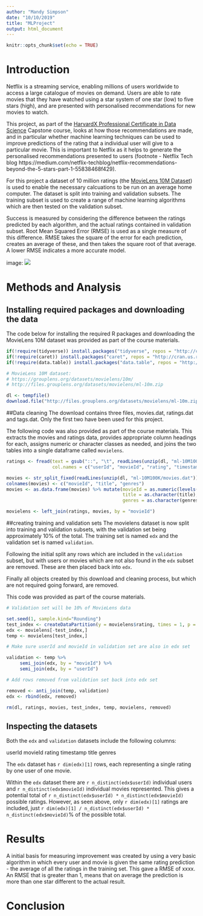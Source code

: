```yaml
---
author: "Mandy Simpson"
date: "10/10/2019"
title: "MLProject"
output: html_document
---
```


```r
knitr::opts_chunk$set(echo = TRUE)
```

# Introduction

Netflix is a streaming service, enabling millions of users worldwide to access a large catalogue of movies on demand. Users are able to rate movies that they have watched using a star system of one star (low) to five stars (high), and are presented with personalised recommendations for new movies to watch.

This project, as part of the [HarvardX Professional Certificate in Data Science](https://www.edx.org/professional-certificate/harvardx-data-science) Capstone course, looks at how those recommendations are made, and in particular whether machine learning techniques can be used to improve predictions of the rating that a individual user will give to a particular movie. This is important to Netflix as it helps to generate the personalised recommendations presented to users (footnote - Netflix Tech blog https://medium.com/netflix-techblog/netflix-recommendations-beyond-the-5-stars-part-1-55838468f429).

For this project a dataset of 10 million ratings (the [MovieLens 10M Dataset](https://grouplens.org/datasets/movielens/10m/)) is used to enable the necessary calcuations to be run on an average home computer. The dataset is split into training and validation subsets. The training subset is used to create a range of machine learning algorithms which are then tested on the validation subset. 

Success is measured by considering the difference between the ratings predicted by each algorithm, and the actual ratings contained in validation subset. Root Mean Squared Error (RMSE) is used as a single measure of this difference. RMSE takes the square of the error for each prediction, creates an average of these, and then takes the square root of that average. A lower RMSE indicates a more accurate model.

image: ![](https://www.includehelp.com/ml-ai/Images/rmse-1.jpg)


# Methods and Analysis

## Installing required packages and downloading the data

The code below for installing the required R packages and downloading the MovieLens 10M dataset was provided as part of the course materials.

```r
if(!require(tidyverse)) install.packages("tidyverse", repos = "http://cran.us.r-project.org")
if(!require(caret)) install.packages("caret", repos = "http://cran.us.r-project.org")
if(!require(data.table)) install.packages("data.table", repos = "http://cran.us.r-project.org")

# MovieLens 10M dataset:
# https://grouplens.org/datasets/movielens/10m/
# http://files.grouplens.org/datasets/movielens/ml-10m.zip

dl <- tempfile()
download.file("http://files.grouplens.org/datasets/movielens/ml-10m.zip", dl)
```

##Data cleaning
The download contains three files, movies.dat, ratings.dat and tags.dat. Only the first two have been used for this project.

The following code was also provided as part of the course materials. This extracts the movies and ratings data, provides appropriate column headings for each, assigns numeric or character classes as needed, and joins the two tables into a single dataframe called `movielens`.

```r
ratings <- fread(text = gsub("::", "\t", readLines(unzip(dl, "ml-10M100K/ratings.dat"))),
                 col.names = c("userId", "movieId", "rating", "timestamp"))

movies <- str_split_fixed(readLines(unzip(dl, "ml-10M100K/movies.dat")), "\\::", 3)
colnames(movies) <- c("movieId", "title", "genres")
movies <- as.data.frame(movies) %>% mutate(movieId = as.numeric(levels(movieId))[movieId],
                                           title = as.character(title),
                                           genres = as.character(genres))

movielens <- left_join(ratings, movies, by = "movieId")
```

##creating training and validation sets
The movielens dataset is now split into training and validation subsets, with the validation set being approximately 10% of the total. The training set is named `edx` and the validation set is named `validation`. 

Following the initial split any rows which are included in the `validation` subset, but with users or movies which are not also found in the `edx` subset are removed. These are then placed back into `edx`. 

Finally all objects created by this download and cleaning process, but which are not required going forward, are removed.

This code was provided as part of the course materials.

```r
# Validation set will be 10% of MovieLens data

set.seed(1, sample.kind="Rounding")
test_index <- createDataPartition(y = movielens$rating, times = 1, p = 0.1, list = FALSE)
edx <- movielens[-test_index,]
temp <- movielens[test_index,]

# Make sure userId and movieId in validation set are also in edx set

validation <- temp %>% 
     semi_join(edx, by = "movieId") %>%
     semi_join(edx, by = "userId")

# Add rows removed from validation set back into edx set

removed <- anti_join(temp, validation)
edx <- rbind(edx, removed)

rm(dl, ratings, movies, test_index, temp, movielens, removed)
```

## Inspecting the datasets

Both the `edx` and `validation` datasets include the following columns:

userId
movieId
rating
timestamp
title
genres

The `edx` dataset has `r dim(edx)[1]` rows, each representing a single rating by one user of one movie.

Within the `edx` dataset there are `r n_distinct(edx$userId)` individual users and `r n_distinct(edx$movieId)` individual movies represented. This gives a potential total of `r n_distinct(edx$userId) * n_distinct(edx$movieId)` possible ratings. However, as seen above, only `r dim(edx)[1]` ratings are included, just `r dim(edx)[1] / n_distinct(edx$userId) * n_distinct(edx$movieId)`% of the possible total. 


# Results

A initial basis for measuring improvement was created by using a very basic algorithm in which every user and movie is given the same rating prediction - the average of all the ratings in the training set. This gave a RMSE of xxxx. An RMSE that is greater than 1, means that on average the prediction is more than one star different to the actual result.


# Conclusion

